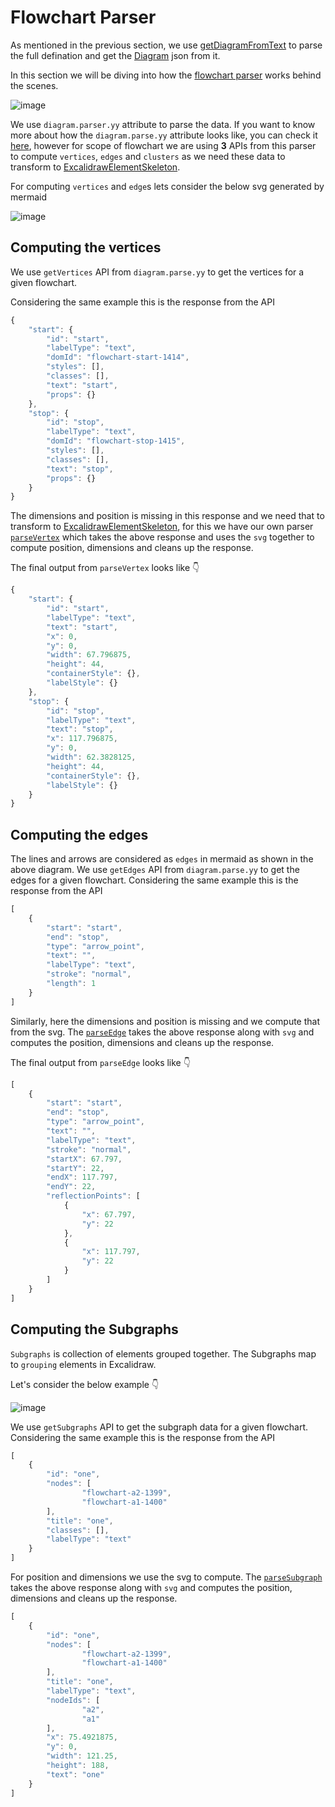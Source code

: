 # Flowchart Parser

As mentioned in the previous section, we use [getDiagramFromText](https://github.com/mermaid-js/mermaid/blob/00d06c7282a701849793680c1e97da1cfdfcce62/packages/mermaid/src/Diagram.ts#L80) to parse the full defination and get the [Diagram](https://github.com/mermaid-js/mermaid/blob/00d06c7282a701849793680c1e97da1cfdfcce62/packages/mermaid/src/Diagram.ts#L15) json from it.

In this section we will be diving into how the [flowchart parser](https://github.com/excalidraw/mermaid-to-excalidraw/blob/master/src/parser/flowchart.ts#L256) works behind the scenes.

![image](https://github.com/excalidraw/excalidraw/assets/11256141/2a097bbb-64bf-49d6-bf7f-21172bdb538d)

We use `diagram.parser.yy` attribute to parse the data. If you want to know more about how the `diagram.parse.yy` attribute looks like, you can check it [here](https://github.com/mermaid-js/mermaid/blob/00d06c7282a701849793680c1e97da1cfdfcce62/packages/mermaid/src/diagrams/flowchart/flowDb.js#L768), however for scope of flowchart we are using **3** APIs from this parser to compute `vertices`, `edges` and `clusters` as we need these data to transform to [ExcalidrawElementSkeleton](https://github.com/excalidraw/excalidraw/blob/master/packages/excalidraw/data/transform.ts#L133C13-L133C38).


For computing `vertices` and `edge`s lets consider the below svg generated by mermaid

![image](https://github.com/excalidraw/excalidraw/assets/11256141/d7013305-0b90-4fa0-a66e-b4f4604ad0b2)


## Computing the vertices

We use `getVertices` API from `diagram.parse.yy` to get the vertices for a given flowchart.

Considering the same example this is the response from the API

```js
{
	"start": {
		"id": "start",
		"labelType": "text",
		"domId": "flowchart-start-1414",
		"styles": [],
		"classes": [],
		"text": "start",
		"props": {}
	},
	"stop": {
		"id": "stop",
		"labelType": "text",
		"domId": "flowchart-stop-1415",
		"styles": [],
		"classes": [],
		"text": "stop",
		"props": {}
	}
}
```
The dimensions and position is missing in this response and we need that to transform to [ExcalidrawElementSkeleton](https://github.com/excalidraw/excalidraw/blob/master/packages/excalidraw/data/transform.ts#L133C13-L133C38), for this we have our own parser [`parseVertex`](https://github.com/excalidraw/mermaid-to-excalidraw/blob/master/src/parseMermaid.ts#L178) which takes the above response and uses the `svg` together to compute position, dimensions and cleans up the response.

 The final output from `parseVertex` looks like :point_down:

```js
{
	"start": {
		"id": "start",
		"labelType": "text",
		"text": "start",
		"x": 0,
		"y": 0,
		"width": 67.796875,
		"height": 44,
		"containerStyle": {},
		"labelStyle": {}
	},
	"stop": {
		"id": "stop",
		"labelType": "text",
		"text": "stop",
		"x": 117.796875,
		"y": 0,
		"width": 62.3828125,
		"height": 44,
		"containerStyle": {},
		"labelStyle": {}
	}
}
```


## Computing the edges

The lines and arrows are considered as `edges` in mermaid as shown in the above diagram.
We use `getEdges` API from `diagram.parse.yy` to get the edges for a given flowchart.
Considering the same example this is the response from the API

```js
[
	{
		"start": "start",
		"end": "stop",
		"type": "arrow_point",
		"text": "",
		"labelType": "text",
		"stroke": "normal",
		"length": 1
	}
]
```

Similarly, here the dimensions and position is missing and we compute that from the svg. The [`parseEdge`](https://github.com/excalidraw/mermaid-to-excalidraw/blob/master/src/parseMermaid.ts#L245) takes the above response along with `svg` and computes the position, dimensions and cleans up the response.

 The final output from `parseEdge` looks like :point_down:

```js
[
	{
		"start": "start",
		"end": "stop",
		"type": "arrow_point",
		"text": "",
		"labelType": "text",
		"stroke": "normal",
		"startX": 67.797,
		"startY": 22,
		"endX": 117.797,
		"endY": 22,
		"reflectionPoints": [
			{
				"x": 67.797,
				"y": 22
			},
			{
				"x": 117.797,
				"y": 22
			}
		]
	}
]
```
## Computing the Subgraphs

`Subgraphs` is collection of elements grouped together. The Subgraphs map to `grouping` elements in Excalidraw.

Let's consider the below example :point_down:

![image](https://github.com/excalidraw/excalidraw/assets/11256141/5243ce4c-beaa-43d2-812a-0577b0a574d7)

We use `getSubgraphs` API to get the subgraph data for a given flowchart.
Considering the same example this is the response from the API

```js
[
	{
		"id": "one",
		"nodes": [
				"flowchart-a2-1399",
				"flowchart-a1-1400"
		],
		"title": "one",
		"classes": [],
		"labelType": "text"
	}
]
```

For position and dimensions we use the svg to compute. The [`parseSubgraph`](https://github.com/excalidraw/mermaid-to-excalidraw/blob/master/src/parseMermaid.ts#L139) takes the above response along with `svg` and computes the position, dimensions and cleans up the response.


```js
[
	{
		"id": "one",
		"nodes": [
				"flowchart-a2-1399",
				"flowchart-a1-1400"
		],
		"title": "one",
		"labelType": "text",
		"nodeIds": [
				"a2",
				"a1"
		],
		"x": 75.4921875,
		"y": 0,
		"width": 121.25,
		"height": 188,
		"text": "one"
	}
]
```
